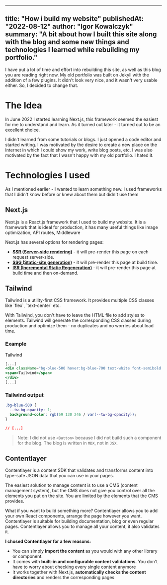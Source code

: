   ---
  title: "How i build my website"
  publishedAt: "2022-08-12"
  author: "Igor Kowalczyk"
  summary: "A bit about how I built this site along with the blog and some new things and technologies I learned while rebuilding my portfolio."
  ---

I have put a lot of time and effort into rebuilding this site, as well as this blog you are reading right now.
My old portfolio was built on Jekyll with the addition of a few plugins. It didn't look very nice, and it wasn't very usable either. So, I decided to change that.

# The Idea

In June 2022 I started learning Next.js, this framework seemed the easiest for me to understand and learn. As it turned out later - it turned out to be an excellent choice.

I didn't learned from some tutorials or blogs. I just opened a code editor and started writing. I was motivated by the desire to create a new place on the Internet in which I could show my work, write blog posts, etc.
I was also motivated by the fact that I wasn't happy with my old portfolio. I hated it.

# Technologies I used

As I mentioned earlier - I wanted to learn something new. I used frameworks that I didn't know before or knew about them but didn't use them

## Next.js

<Link href="https://nextjs.org/">Next.js</Link> is a <Link href="https://reactjs.org/">React.js</Link> framework that I used to build my website. It is a framework that is ideal for production, it has many useful things like image optimization, API routes, Middleware

Next.js has several options for rendering pages:

- [**SSR (Server-side rendering)**](https://nextjs.org/docs/basic-features/data-fetching/get-server-side-props) - it will pre-render this page on each request server-side.
- [**SSG (Static-site generation)**](https://nextjs.org/docs/basic-features/data-fetching/get-static-props) - it will pre-render this page at build time.
- [**ISR (Incremental Static Regeneration)**](https://nextjs.org/docs/basic-features/data-fetching/incremental-static-regeneration) - it will pre-render this page at build time and then on-demand.

## Tailwind

<Link href="https://tailwindcss.com/">Tailwind</Link> is a utility-first CSS framework. It provides multiple CSS classes like `flex`, `text-center` etc.

With Tailwind, you don't have to leave the HTML file to add styles to elements. Tailwind will generate the corresponding CSS classes during production and optimize them - no duplicates and no worries about load time.

### Example

<div className="mb-6 inline-block cursor-pointer rounded bg-blue-500 py-2 px-4 font-semibold text-white duration-200 hover:bg-blue-700">
 <span>Tailwind</span>
</div>

```jsx:pages/index.jsx
[...]
<div className="bg-blue-500 hover:bg-blue-700 text-white font-semibold py-2 px-4 rounded duration-200 inline-block cursor-pointer">
<span>Tailwind</span>
</div>
[...]
```

### Tailwind output

```css:output.css
.bg-blue-500 {
  --tw-bg-opacity: 1;
  background-color: rgb(59 130 246 / var(--tw-bg-opacity));
}

// [...]
```

> Note: I did not use `<Button>` because I did not build such a component for the blog. The blog is written in `MDX`, not in `JSX`.

## Contentlayer

<Link href="https://www.contentlayer.dev/">Contentlayer</Link> is a content SDK that validates and transforms content into type-safe JSON data that you can use in your pages.

The easiest solution to manage content is to use a <Link href="https://en.wikipedia.org/wiki/Content_management_system">CMS (content management system)</Link>, but the CMS does not give you control over all the elements you put on the site. You are limited by the elements that the CMS provides.

What if you want to build something more? Contentlayer allows you to add your own React components, arrange the page however you want. Contentlayer is suitable for building documentation, blog or even regular pages. Contentlayer allows you to manage all your content, it also validates it.

**I chosed Contentlayer for a few reasons:**

- You can simply **import the content** as you would with any other library or component.
- It comes with **built-in and configurable content validations**. You don't have to worry about checking every single content anymore
- It works together with Next.js, **automatically checks the content directories** and renders the corresponding pages
